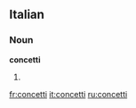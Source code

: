 ==Italian==

===Noun===
'''concetti''' {{m}}

# {{plural of|[[concetto]]|lang=Italian}}

[[fr:concetti]]
[[it:concetti]]
[[ru:concetti]]